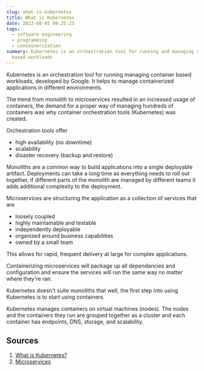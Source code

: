 ```yaml
---
slug: what-is-kubernetes
title: What is Kubernetes
date: 2022-08-05 09:25:23
tags:
  - software engineering
  - programming
  - containerization
summary: Kubernetes is an orchestration tool for running and managing container
  based workloads
---
```

Kubernetes is an orchestration tool for running managing container based workloads, developed by Google. It helps to manage containerized applications in different environments.

The trend from monolith to microservices resulted in an increased usage of containers, the demand for a proper way of managing hundreds of containers was why container orchestration tools (Kubernetes) was created.

Orchestration tools offer 
- high availability (no downtime)
- scalability
- disaster recovery (backup and restore)

Monoliths are a common way to build applications into a single deployable artifact. Deployments can take a long time as everything needs to roll out together, if different parts of the monolith are managed by different teams it adds additional complexity to the deployment. 

Microservices are structuring the application as a collection of services that are 
- loosely coupled
- highly maintainable and testable
- independently deployable 
- organized around business capabilities
- owned by a small team

This allows for rapid, frequent delivery at large for complex applications.

Containerizing microservices will package up all dependancies and configuration and ensure the services will run the same way no matter where they're ran.

Kubernetes doesn't suite monoliths that well, the first step into using Kubernetes is to start using containers. 

Kubernetes manages containers on virtual machines (nodes). The nodes and the containers they run are grouped together as a cluster and each container has endpoints, DNS, storage, and scalability. 

## Sources
1. [What is Kubernetes?](https://www.youtube.com/watch?v=cC46cg5FFAM)
2. [Microservices](https://microservices.io/)
 